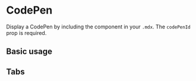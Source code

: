 

<Meta title="Components/CodePen" component={CodePen} />

# CodePen

Display a CodePen by including the component in your `.mdx`. The `codePenId` prop is required.

<Props of={CodePen} />

## Basic usage

<Preview>
  <CodePen codePenId="PNaGbb" />
</Preview>

## Tabs

<Preview>
  <CodePen codePenId="PNaGbb" tabs={['js', 'result']} />
</Preview>

